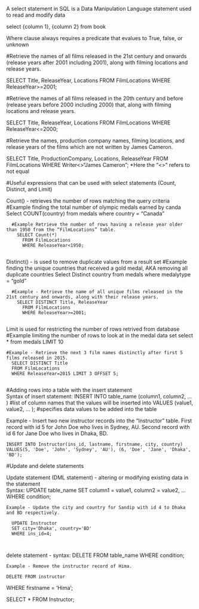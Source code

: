 A select statement in SQL is a Data Manipulation Language statement used to read and modify data

select {column 1}, {column 2} from book

Where clause always requires a predicate that evalues to True, false, or unknown


#Retrieve the names of all films released in the 21st century and onwards (release years after 2001 including 2001), along with filming locations and release years.

SELECT Title, ReleaseYear, Locations 
FROM FilmLocations 
WHERE ReleaseYear>=2001;


#Retrieve the names of all films released in the 20th century and before (release years before 2000 including 2000) that, along with filming locations and release years.

SELECT Title, ReleaseYear, Locations 
FROM FilmLocations 
WHERE ReleaseYear<=2000;

#Retrieve the names, production company names, filming locations, and release years of the films which are not written by James Cameron.

SELECT Title, ProductionCompany, Locations, ReleaseYear 
FROM FilmLocations 
WHERE Writer<>"James Cameron";  *Here the "<>" refers to not equal 


#Useful expressions that can be used with select statements (Count, Distinct, and Limit)
  
  Count() - retrieves the number of rows matching the query criteria
    #Example finding the total number of olympic medals earned by canda 
      Select COUNT(country) 
        from medals
        where country = "Canada"
        
      #Example Retrieve the number of rows having a release year older than 1950 from the “FilmLocations” table.
        SELECT Count(*) 
          FROM FilmLocations 
          WHERE ReleaseYear<1950;
      
  Distinct() - is used to remove duplicate values from a result set 
    #Example finding the unique countries that received a gold medal, AKA removing all duplicate countries 
      Select Distinct country 
        from medals
        where medalytype = "gold"
        
      #Example - Retrieve the name of all unique films released in the 21st century and onwards, along with their release years.
        SELECT DISTINCT Title, ReleaseYear 
          FROM FilmLocations 
          WHERE ReleaseYear>=2001;
        
  Limit is used for restricting the number of rows retrived from database 
    #Example limiting the number of rows to look at in the medal data set 
      select * 
      from medals LIMIT 10
      
    #Example - Retrieve the next 3 film names distinctly after first 5 films released in 2015.
      SELECT DISTINCT Title 
      FROM FilmLocations 
      WHERE ReleaseYear=2015 LIMIT 3 OFFSET 5;
        

#Adding rows into a table with the insert statement     
  Syntax of insert statement: 
    INSERT INTO table_name (column1, column2, ... )  #list of column names that the values will be inserted into 
    VALUES (value1, value2, ... ); #specifies data values to be added into the table 
       
  Example - Insert two new instructor records into the “Instructor” table. First record with id 5 for John Doe who lives in Sydney, AU. Second record with id 6 for Jane Doe who lives in Dhaka, BD. 
  
    INSERT INTO Instructor(ins_id, lastname, firstname, city, country)
    VALUES(5, 'Doe', 'John', 'Sydney', 'AU'), (6, 'Doe', 'Jane', 'Dhaka', 'BD');
#Update and delete statements 
    
  Update statement (DML statement) -  altering or modifying existing data in the statement    
    Syntax:
      UPDATE table_name
      SET column1 = value1, column2 = value2, ...
      WHERE condition;
      
    Example - Update the city and country for Sandip with id 4 to Dhaka and BD respectively.
    
      UPDATE Instructor 
      SET city='Dhaka', country='BD' 
      WHERE ins_id=4;
      
      
  delete statement - 
    syntax:
      DELETE FROM table_name
      WHERE condition;
      
    Example - Remove the instructor record of Hima.
    
    DELETE FROM instructor
  WHERE firstname = 'Hima';

  SELECT * FROM Instructor;
        
        
        
        
        
        
        
        
